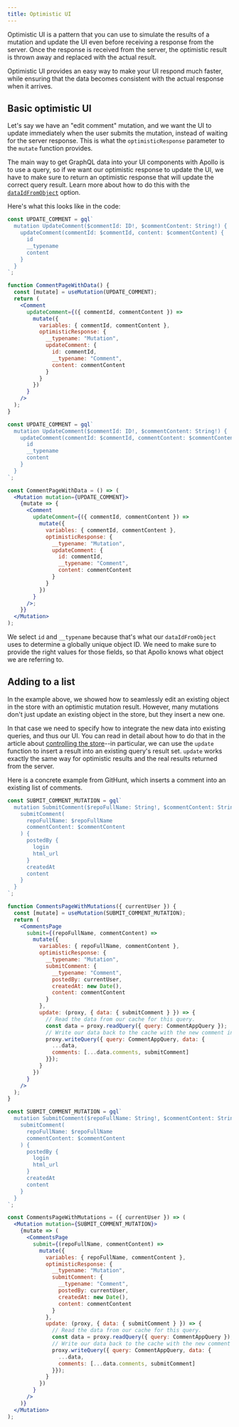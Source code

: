 ```yaml
---
title: Optimistic UI
---
```



Optimistic UI is a pattern that you can use to simulate the results of a mutation and update the UI even before receiving a response from the server. Once the response is received from the server, the optimistic result is thrown away and replaced with the actual result.

Optimistic UI provides an easy way to make your UI respond much faster, while ensuring that the data becomes consistent with the actual response when it arrives.

## Basic optimistic UI

Let's say we have an "edit comment" mutation, and we want the UI to update immediately when the user submits the mutation, instead of waiting for the server response. This is what the `optimisticResponse` parameter to the `mutate` function provides.

The main way to get GraphQL data into your UI components with Apollo is to use a query, so if we want our optimistic response to update the UI, we have to make sure to return an optimistic response that will update the correct query result. Learn more about how to do this with the [`dataIdFromObject`](/advanced/caching/#normalization) option.

Here's what this looks like in the code:

<MultiCodeBlock>
<div data-language="Hooks (JavaScript)">

```jsx
const UPDATE_COMMENT = gql`
  mutation UpdateComment($commentId: ID!, $commentContent: String!) {
    updateComment(commentId: $commentId, content: $commentContent) {
      id
      __typename
      content
    }
  }
`;

function CommentPageWithData() {
  const [mutate] = useMutation(UPDATE_COMMENT);
  return (
    <Comment
      updateComment={({ commentId, commentContent }) =>
        mutate({
          variables: { commentId, commentContent },
          optimisticResponse: {
            __typename: "Mutation",
            updateComment: {
              id: commentId,
              __typename: "Comment",
              content: commentContent
            }
          }
        })
      }
    />
  );
}
```

</div>
<div data-language="Render Props (JavaScript)">

```jsx
const UPDATE_COMMENT = gql`
  mutation UpdateComment($commentId: ID!, $commentContent: String!) {
    updateComment(commentId: $commentId, commentContent: $commentContent) {
      id
      __typename
      content
    }
  }
`;

const CommentPageWithData = () => (
  <Mutation mutation={UPDATE_COMMENT}>
    {mutate => {
      <Comment
        updateComment={({ commentId, commentContent }) =>
          mutate({
            variables: { commentId, commentContent },
            optimisticResponse: {
              __typename: "Mutation",
              updateComment: {
                id: commentId,
                __typename: "Comment",
                content: commentContent
              }
            }
          })
        }
      />;
    }}
  </Mutation>
);
```

</div>
</MultiCodeBlock>

We select `id` and `__typename` because that's what our `dataIdFromObject` uses to determine a globally unique object ID. We need to make sure to provide the right values for those fields, so that Apollo knows what object we are referring to.

## Adding to a list

In the example above, we showed how to seamlessly edit an existing object in the store with an optimistic mutation result. However, many mutations don't just update an existing object in the store, but they insert a new one.

In that case we need to specify how to integrate the new data into existing queries, and thus our UI. You can read in detail about how to do that in the article about [controlling the store](/advanced/caching/)--in particular, we can use the `update` function to insert a result into an existing query's result set. `update` works exactly the same way for optimistic results and the real results returned from the server.

Here is a concrete example from GitHunt, which inserts a comment into an existing list of comments.

<MultiCodeBlock>
<div data-language="Hooks (JavaScript)">

```jsx
const SUBMIT_COMMENT_MUTATION = gql`
  mutation SubmitComment($repoFullName: String!, $commentContent: String!) {
    submitComment(
      repoFullName: $repoFullName
      commentContent: $commentContent
    ) {
      postedBy {
        login
        html_url
      }
      createdAt
      content
    }
  }
`;

function CommentsPageWithMutations({ currentUser }) {
  const [mutate] = useMutation(SUBMIT_COMMENT_MUTATION);
  return (
    <CommentsPage
      submit={(repoFullName, commentContent) =>
        mutate({
          variables: { repoFullName, commentContent },
          optimisticResponse: {
            __typename: "Mutation",
            submitComment: {
              __typename: "Comment",
              postedBy: currentUser,
              createdAt: new Date(),
              content: commentContent
            }
          },
          update: (proxy, { data: { submitComment } }) => {
            // Read the data from our cache for this query.
            const data = proxy.readQuery({ query: CommentAppQuery });
            // Write our data back to the cache with the new comment in it
            proxy.writeQuery({ query: CommentAppQuery, data: {
              ...data,
              comments: [...data.comments, submitComment]
            }});
          }
        })
      }
    />
  );
}
```

</div>
<div data-language="Render Props (JavaScript)">

```jsx
const SUBMIT_COMMENT_MUTATION = gql`
  mutation SubmitComment($repoFullName: String!, $commentContent: String!) {
    submitComment(
      repoFullName: $repoFullName
      commentContent: $commentContent
    ) {
      postedBy {
        login
        html_url
      }
      createdAt
      content
    }
  }
`;

const CommentsPageWithMutations = ({ currentUser }) => (
  <Mutation mutation={SUBMIT_COMMENT_MUTATION}>
    {mutate => (
      <CommentsPage
        submit={(repoFullName, commentContent) =>
          mutate({
            variables: { repoFullName, commentContent },
            optimisticResponse: {
              __typename: "Mutation",
              submitComment: {
                __typename: "Comment",
                postedBy: currentUser,
                createdAt: new Date(),
                content: commentContent
              }
            },
            update: (proxy, { data: { submitComment } }) => {
              // Read the data from our cache for this query.
              const data = proxy.readQuery({ query: CommentAppQuery });
              // Write our data back to the cache with the new comment in it
              proxy.writeQuery({ query: CommentAppQuery, data: {
                ...data,
                comments: [...data.comments, submitComment]
              }});
            }
          })
        }
      />
    )}
  </Mutation>
);
```

</div>
</MultiCodeBlock>
